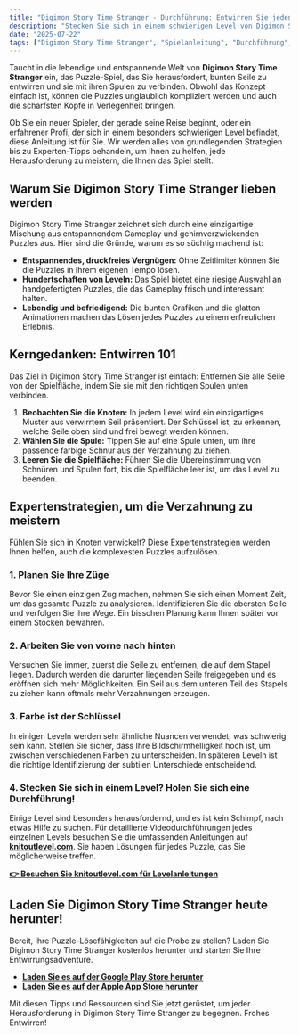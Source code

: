 ```yaml
---
title: "Digimon Story Time Stranger - Durchführung: Entwirren Sie jeden Knoten mit unserer Expertenanleitung"
description: "Stecken Sie sich in einem schwierigen Level von Digimon Story Time Stranger? Unsere vollständige Durchführung bietet Ihnen Experten-Tipps, Strategien und Links zu Levelanleitungen, um Ihnen die Kunst des Entwirrens zu beherrschen."
date: "2025-07-22"
tags: ["Digimon Story Time Stranger", "Spielanleitung", "Durchführung", "Denksportspiele", "Mobilspiele"]
---
```


Taucht in die lebendige und entspannende Welt von **Digimon Story Time Stranger** ein, das Puzzle-Spiel, das Sie herausfordert, bunten Seile zu entwirren und sie mit ihren Spulen zu verbinden. Obwohl das Konzept einfach ist, können die Puzzles unglaublich kompliziert werden und auch die schärfsten Köpfe in Verlegenheit bringen.

Ob Sie ein neuer Spieler, der gerade seine Reise beginnt, oder ein erfahrener Profi, der sich in einem besonders schwierigen Level befindet, diese Anleitung ist für Sie. Wir werden alles von grundlegenden Strategien bis zu Experten-Tipps behandeln, um Ihnen zu helfen, jede Herausforderung zu meistern, die Ihnen das Spiel stellt.

## Warum Sie Digimon Story Time Stranger lieben werden

Digimon Story Time Stranger zeichnet sich durch eine einzigartige Mischung aus entspannendem Gameplay und gehirnverzwickenden Puzzles aus. Hier sind die Gründe, warum es so süchtig machend ist:
- **Entspannendes, druckfreies Vergnügen:** Ohne Zeitlimiter können Sie die Puzzles in Ihrem eigenen Tempo lösen.
- **Hundertschaften von Leveln:** Das Spiel bietet eine riesige Auswahl an handgefertigten Puzzles, die das Gameplay frisch und interessant halten.
- **Lebendig und befriedigend:** Die bunten Grafiken und die glatten Animationen machen das Lösen jedes Puzzles zu einem erfreulichen Erlebnis.

## Kerngedanken: Entwirren 101

Das Ziel in Digimon Story Time Stranger ist einfach: Entfernen Sie alle Seile von der Spielfläche, indem Sie sie mit den richtigen Spulen unten verbinden.

1.  **Beobachten Sie die Knoten:** In jedem Level wird ein einzigartiges Muster aus verwirrtem Seil präsentiert. Der Schlüssel ist, zu erkennen, welche Seile oben sind und frei bewegt werden können.
2.  **Wählen Sie die Spule:** Tippen Sie auf eine Spule unten, um ihre passende farbige Schnur aus der Verzahnung zu ziehen.
3.  **Leeren Sie die Spielfläche:** Führen Sie die Übereinstimmung von Schnüren und Spulen fort, bis die Spielfläche leer ist, um das Level zu beenden.

## Expertenstrategien, um die Verzahnung zu meistern

Fühlen Sie sich in Knoten verwickelt? Diese Expertenstrategien werden Ihnen helfen, auch die komplexesten Puzzles aufzulösen.

### 1. Planen Sie Ihre Züge
Bevor Sie einen einzigen Zug machen, nehmen Sie sich einen Moment Zeit, um das gesamte Puzzle zu analysieren. Identifizieren Sie die obersten Seile und verfolgen Sie ihre Wege. Ein bisschen Planung kann Ihnen später vor einem Stocken bewahren.

### 2. Arbeiten Sie von vorne nach hinten
Versuchen Sie immer, zuerst die Seile zu entfernen, die auf dem Stapel liegen. Dadurch werden die darunter liegenden Seile freigegeben und es eröffnen sich mehr Möglichkeiten. Ein Seil aus dem unteren Teil des Stapels zu ziehen kann oftmals mehr Verzahnungen erzeugen.

### 3. Farbe ist der Schlüssel
In einigen Leveln werden sehr ähnliche Nuancen verwendet, was schwierig sein kann. Stellen Sie sicher, dass Ihre Bildschirmhelligkeit hoch ist, um zwischen verschiedenen Farben zu unterscheiden. In späteren Leveln ist die richtige Identifizierung der subtilen Unterschiede entscheidend.

### 4. Stecken Sie sich in einem Level? Holen Sie sich eine Durchführung!
Einige Level sind besonders herausfordernd, und es ist kein Schimpf, nach etwas Hilfe zu suchen. Für detaillierte Videodurchführungen jedes einzelnen Levels besuchen Sie die umfassenden Anleitungen auf [**knitoutlevel.com**](http://knitoutlevel.com/). Sie haben Lösungen für jedes Puzzle, das Sie möglicherweise treffen.

**[👉 Besuchen Sie knitoutlevel.com für Levelanleitungen](http://knitoutlevel.com/)**

## Laden Sie Digimon Story Time Stranger heute herunter!

Bereit, Ihre Puzzle-Lösefähigkeiten auf die Probe zu stellen? Laden Sie Digimon Story Time Stranger kostenlos herunter und starten Sie Ihre Entwirrungsadventure.

- [**Laden Sie es auf der Google Play Store herunter**](https://play.google.com/store/apps/details?id=com.sbg.knitout)
- [**Laden Sie es auf der Apple App Store herunter**](https://apps.apple.com/us/app/knit-out/id6740406762)

Mit diesen Tipps und Ressourcen sind Sie jetzt gerüstet, um jeder Herausforderung in Digimon Story Time Stranger zu begegnen. Frohes Entwirren!
